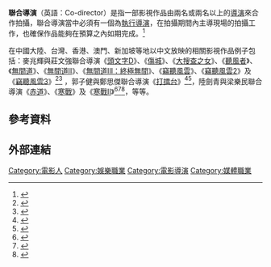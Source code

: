 '''聯合導演'''（英語：Co-director）是指一部影視作品由兩名或兩名以上的[[導演|導演]]來合作拍攝，聯合導演當中必須有一個為[[執行導演|執行導演]]，在拍攝期間內主導現場的拍攝工作，也確保作品能夠在預算之內如期完成。<ref>{{cite web | url=http://edu.1905.com/archives/view/201/ | title=1905電影網・電影學院 - 基礎知識 - 執行導演 | publisher=國家廣播電影電視總局電影衛星頻道節目製作中心 (CCTV6) | accessdate=2016-06-10 | archive-date=2016-08-08 | archive-url=https://web.archive.org/web/20160808111437/http://edu.1905.com/archives/view/201/ | dead-url=no }}</ref>

在中國大陸、台灣、香港、澳門、新加坡等地以中文放映的相關影視作品例子包括：麥兆輝與莊文強聯合導演《[[頭文字D_(電影)|頭文字D]]》、《[[傷城|傷城]]》、《[[大搜查之女|大搜查之女]]》、《[[聽風者|聽風者]]》、《[[無間道|無間道]]》、《[[無間道Ⅱ|無間道Ⅱ]]》、《[[無間道Ⅲ：終極無間|無間道Ⅲ：終極無間]]》、《[[竊聽風雲|竊聽風雲]]》、《[[竊聽風雲2|竊聽風雲2]]》及《[[竊聽風雲3|竊聽風雲3]]》<ref>{{cite web | url=http://www.hkfilmdirectors.com/zh-hk/director/mak-shiu-fai-alan | title=香港電影導演大全 - 麥兆輝 | publisher=香港電影導演會 | accessdate=2016-06-10 | archive-date=2016-08-11 | archive-url=https://web.archive.org/web/20160811105348/http://www.hkfilmdirectors.com/zh-hk/director/mak-shiu-fai-alan | dead-url=no }}</ref><ref>{{cite web | url=http://www.hkfilmdirectors.com/zh-hk/director/chong-man-keung-felix | title=香港電影導演大全 - 莊文強 | publisher=香港電影導演會 | accessdate=2016-06-10 | archive-date=2016-06-06 | archive-url=https://web.archive.org/web/20160606175119/http://www.hkfilmdirectors.com/zh-hk/director/chong-man-keung-felix | dead-url=no }}</ref> ，郭子健與鄭思傑聯合導演《[[打擂台_(2010年電影)|打擂台]]》<ref>{{cite web | url=http://www.hkfilmdirectors.com/zh-hk/director/kwok-tsz-kin-derek | title=香港電影導演大全 - 郭子健 | publisher=香港電影導演會 | accessdate=2016-06-10 | archive-date=2016-08-11 | archive-url=https://web.archive.org/web/20160811101421/http://www.hkfilmdirectors.com/zh-hk/director/kwok-tsz-kin-derek | dead-url=no }}</ref><ref>{{cite web | url=http://www.hkfilmdirectors.com/zh-hk/director/cheng-clement | title=香港電影導演大全 - 鄭思傑 | publisher=香港電影導演會 | accessdate=2016-06-10 | archive-date=2016-08-11 | archive-url=https://web.archive.org/web/20160811093951/http://www.hkfilmdirectors.com/zh-hk/director/cheng-clement | dead-url=no }}</ref>，陸劍青與梁樂民聯合導演《[[赤道_(電影)|赤道]]》、《[[寒戰|寒戰]]》及《[[寒戰II|寒戰II]]》<ref>{{cite web | url=http://www.orientaldaily.com.my/entertainment/yl268449 | title=《寒戰II》首支電影特輯曝光　三帝對峙劍拔弩張 | publisher=東方網 | accessdate=2016-06-10 | archive-date=2016-05-17 | archive-url=https://web.archive.org/web/20160517155624/http://www.orientaldaily.com.my/entertainment/yl268449 | dead-url=no }}</ref><ref>{{cite web | url=http://ent.sina.com.cn/f/m/coldwar/ | title=非常時期，用非常方法 - 寒戰 | publisher=新浪娛樂 | accessdate=2016-06-10 | archive-date=2016-08-12 | archive-url=https://web.archive.org/web/20160812153547/http://ent.sina.com.cn/f/m/coldwar/ | dead-url=no }}</ref><ref>{{cite web | url=https://hk.news.yahoo.com/%E5%AF%92%E6%88%B0-%E5%B0%8E%E6%BC%94%E6%96%B0%E4%BD%9C%E5%8D%87%E7%B4%9A-%E5%BD%B1%E5%B8%9D-%E6%AD%8C%E7%A5%9E%E5%8A%A0%E7%9B%9F-%E8%B5%A4%E7%9B%9C-021712992.html | title=《寒戰》導演新作升級　影帝、歌神追捕《赤盜》 | publisher=雅虎娛樂 | accessdate=2016-06-10 | archive-date=2016-03-17 | archive-url=https://web.archive.org/web/20160317094413/https://hk.news.yahoo.com/%E5%AF%92%E6%88%B0-%E5%B0%8E%E6%BC%94%E6%96%B0%E4%BD%9C%E5%8D%87%E7%B4%9A-%E5%BD%B1%E5%B8%9D-%E6%AD%8C%E7%A5%9E%E5%8A%A0%E7%9B%9F-%E8%B5%A4%E7%9B%9C-021712992.html | dead-url=no }}</ref>，等等。

== 參考資料 ==
{{reflist}}

== 外部連結 ==


[[Category:電影人|Category:電影人]]
[[Category:娛樂職業|Category:娛樂職業]]
[[Category:電影導演|Category:電影導演]]
[[Category:媒體職業|Category:媒體職業]]